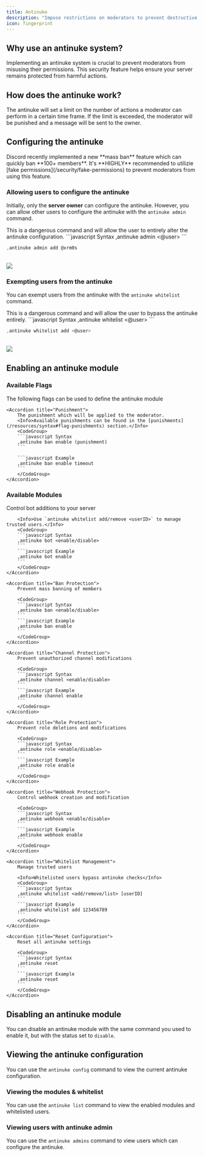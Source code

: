```yaml
---
title: Antinuke
description: "Impose restrictions on moderators to prevent destructive behavior."
icon: fingerprint
---
```


## Why use an antinuke system?

Implementing an antinuke system is crucial to prevent moderators from misusing their permissions. This security feature helps ensure your server remains protected from harmful actions.

## How does the antinuke work?

The antinuke will set a limit on the number of actions a moderator can perform in a certain time frame. If the limit is exceeded, the moderator will be punished and a message will be sent to the owner.

## Configuring the antinuke

<Warning>
  Discord recently implemented a new **mass ban** feature which can quickly ban
  **100+ members**. It's **HIGHLY** recommended to utilizie [fake
  permissions](/security/fake-permissions) to prevent moderators from using this
  feature.
</Warning>

### Allowing users to configure the antinuke

Initially, only the **server owner** can configure the antinuke. However, you can allow other users to configure the antinuke with the `antinuke admin` command.

<Warning>
  This is a dangerous command and will allow the user to entirely alter the
  antinuke configuration.
</Warning>

<CodeGroup>
```javascript Syntax
,antinuke admin <add/remove> <@user>
```

```javascript Example
,antinuke admin add @xrm0s
```

</CodeGroup>
<br />
<Frame>
  <img src="/images/security/antinuke/admin.png" />
</Frame>

### Exempting users from the antinuke

You can exempt users from the antinuke with the `antinuke whitelist` command.

<Warning>
  This is a dangerous command and will allow the user to bypass the antinuke
  entirely.
</Warning>
<CodeGroup>
```javascript Syntax
,antinuke whitelist <add/remove> <@user>
```

```javascript Example
,antinuke whitelist add <@user>
```

</CodeGroup>
<br />
<Frame>
  <img src="/images/security/antinuke/whitelist.png" />
</Frame>

## Enabling an antinuke module

### Available Flags

The following flags can be used to define the antinuke module

    <Accordion title="Punishment">
        The punishment which will be applied to the moderator.
        <Info>Available punishments can be found in the [punishments](/resources/syntax#flag-punishments) section.</Info>
        <CodeGroup>
        ```javascript Syntax
        ,antinuke ban enable (punishment)
        ```

        ```javascript Example
        ,antinuke ban enable timeout
        ```
        </CodeGroup>
    </Accordion>
</AccordionGroup>

### Available Modules

<AccordionGroup>
    <Accordion title="Bot Protection">
        Control bot additions to your server
        
        <Info>Use `antinuke whitelist add/remove <userID>` to manage trusted users.</Info>
        <CodeGroup>
        ```javascript Syntax
        ,antinuke bot <enable/disable>
        ```
        ```javascript Example
        ,antinuke bot enable
        ```
        </CodeGroup>
    </Accordion>

    <Accordion title="Ban Protection">
        Prevent mass banning of members
        
        <CodeGroup>
        ```javascript Syntax
        ,antinuke ban <enable/disable>
        ```
        ```javascript Example
        ,antinuke ban enable
        ```
        </CodeGroup>
    </Accordion>

    <Accordion title="Channel Protection">
        Prevent unauthorized channel modifications
        
        <CodeGroup>
        ```javascript Syntax
        ,antinuke channel <enable/disable>
        ```
        ```javascript Example
        ,antinuke channel enable
        ```
        </CodeGroup>
    </Accordion>

    <Accordion title="Role Protection">
        Prevent role deletions and modifications
        
        <CodeGroup>
        ```javascript Syntax
        ,antinuke role <enable/disable>
        ```
        ```javascript Example
        ,antinuke role enable
        ```
        </CodeGroup>
    </Accordion>

    <Accordion title="Webhook Protection">
        Control webhook creation and modification
        
        <CodeGroup>
        ```javascript Syntax
        ,antinuke webhook <enable/disable>
        ```
        ```javascript Example
        ,antinuke webhook enable
        ```
        </CodeGroup>
    </Accordion>

    <Accordion title="Whitelist Management">
        Manage trusted users
        
        <Info>Whitelisted users bypass antinuke checks</Info>
        <CodeGroup>
        ```javascript Syntax
        ,antinuke whitelist <add/remove/list> [userID]
        ```
        ```javascript Example
        ,antinuke whitelist add 123456789
        ```
        </CodeGroup>
    </Accordion>

    <Accordion title="Reset Configuration">
        Reset all antinuke settings
        
        <CodeGroup>
        ```javascript Syntax
        ,antinuke reset
        ```
        ```javascript Example
        ,antinuke reset
        ```
        </CodeGroup>
    </Accordion>
</AccordionGroup>

## Disabling an antinuke module

You can disable an antinuke module with the same command you used to enable it, but with the status set to `disable`.

## Viewing the antinuke configuration

You can use the `antinuke config` command to view the current antinuke configuration.

### Viewing the modules & whitelist

You can use the `antinuke list` command to view the enabled modules and whitelisted users.

### Viewing users with antinuke admin

You can use the `antinuke admins` command to view users which can configure the antinuke.

